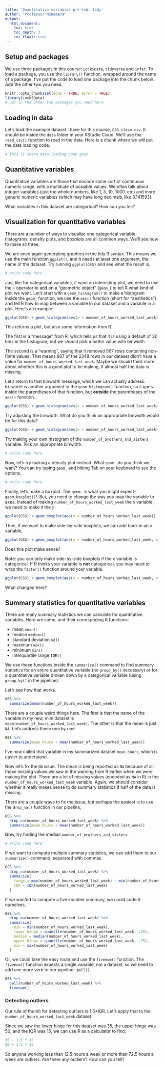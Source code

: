 ```yaml
---
title: 'Quantitative variables pre-lab: tidy'
author: "Professor McNamara"
output:
  html_document:
    toc: true
    toc_depth: 3
    toc_float: true
---
```


## Setup and packages

We use three packages in this course: `Lock5Data`, `tidyverse` and `infer`. To load a package, you use the `library()` function, wrapped around the name of a package. I've put the code to load one package into the chunk below. Add the other two you need. 

```r
knitr::opts_chunk$set(echo = TRUE, error = TRUE)
library(Lock5Data)
# put in the other two packages you need here
```

## Loading in data

Let's load the example dataset I have for this course, `GSS_clean.csv`. It should be inside the `data` folder in your RStudio Cloud. We'll use the `read_csv()` function to read in the data. Here is a chunk where we will put the data loading code. 

```r
# this is where data-loading code goes
```

## Quantitative variables

Quantitative variables are those that encode some sort of continuous numeric range, with a multitude of possible values. We often talk about integer variables (just the whole numbers, like 1, 3, 10, 1000, etc) and more generic numeric variables (which may have long decimals, like 3.141593).

What variables in this dataset are categorical? How can you tell?

## Visualization for quantitative variables

There are a number of ways to visualize one categorical variable: histograms, density plots, and boxplots are all common ways. We'll see how to make all three. 

We are once again generating graphics in the tidy R syntax. This means we use the main function  `ggplot()`, and it needs at least one argument, the name of the dataset. Try running `ggplot(GSS)` and see what the result is. 

```r
# write code here
```

Just like for categorical variables, if want an interesting plot, we need to use the `+` operator to add on a "geometric object" (`geom_`) to tell R what kind of plot we want. Let's start with a `geom_histogram()` to make a histogram. Inside the `geom_` function, we use the `aes()` function (short for "aesthetics") and tell R how to map between a variable in our dataset and a variable in a plot. Here's an example:

```r
ggplot(GSS) + geom_histogram(aes(x = number_of_hours_worked_last_week))
```

This returns a plot, but also some information from R.

The first is a "message" from R, which tells us that it is using a default of 30 bins in the histogram, but we should pick a better value with binwidth. 

The second is a "warning", saying that it removed 967 rows containing non-finite values. That means 967 of the 2348 rows in our dataset didn't have a value for `number_of_hours_worked_last_week`. Maybe we should think more about whether this is a good plot to be making, if almost half the data is missing. 

Let's return to that binwidth message, which we can actually address. `binwidth` is another argument to the `geom_histogram()` function, so it goes inside the parentheses of that function, but **outside** the parentheses of the `aes()` function. 

```r
ggplot(GSS) + geom_histogram(aes(x = number_of_hours_worked_last_week), binwidth = 15)
```

Try adjusting the binwidth. What do you think an appropriate binwidth would be for this data?

```r
ggplot(GSS) + geom_histogram(aes(x = number_of_hours_worked_last_week), binwidth = 15) # change binwidth
```

Try making your own histogram of the `number_of_brothers_and_sisters` variable. Pick an appropriate binwidth. 

```r
# write code here
```

Now, let's try making a density plot instead. What `geom_` do you think we want? You can try typing `geom_` and hitting Tab on your keyboard to see the options.

```r
# write code here
```

Finally, let's make a boxplot. The `geom_` is what you might expect-- `geom_boxplot()`!. But, you need to change the way you map the variable to axes. Instead of making `number_of_hours_worked_last_week` the $x$ variable, we need to make it the $y$. 

```r
ggplot(GSS) + geom_boxplot(aes(y = number_of_hours_worked_last_week))
```

Then, if we want to make side-by-side boxplots, we can add back in an $x$ variable, 

```r
ggplot(GSS) + geom_boxplot(aes(y = number_of_hours_worked_last_week, x = marital_status))
```

Does this plot make sense?

Note: you can only make side-by-side boxplots if the $x$ variable is categorical. If R thinks your variable is **not** categorical, you may need to wrap the `factor()` function around your variable. 

```r
ggplot(GSS) + geom_boxplot(aes(y = number_of_hours_worked_last_week, x = factor(marital_status)))
```

What changed here?


## Summary statistics for quantitative variables

There are many summary statistics we can calculate for quantitative variables. Here are some, and their correspoding R functions:

- mean `mean()`
- median `median()`
- standard deviation `sd()`
- maximum `max()`
- minimum `min()`
- interquartile range `IQR()`

We use these functions inside the `summarize()` command to find summary statistics for an entire quantitative variable (no `group_by()` necessary) or for a quantitative variable broken down by a categorical variable (using `group_by()` in the pipeline). 

Let's see how that works.

```r
GSS %>%
  summarize(mean(number_of_hours_worked_last_week))
```

There are a couple weird things here. The first is that the name of the variable in my new, mini dataset is `mean(number_of_hours_worked_last_week)`. The other is that the mean is just `NA`. Let's address these one by one

```r
GSS %>%
  summarize(mean_hours = mean(number_of_hours_worked_last_week))
```

I've now called that variable in my summarized dataset `mean_hours`, which is easier to understand. 

Now let's fix the `NA` issue. The mean is being reported as `NA` because of all those missing values we saw in the warning from R earlier when we were making the plot. There are a lot of missing values (encoded as `NA` in R) in the `number_of_hours_worked_last_week` variable. Again, we should consider whether it really makes sense to do summary statistics if half of the data is missing.

There are a couple ways to fix the issue, but perhaps the easiest is to use the `drop_na()` function in our pipeline,

```r
GSS %>%
  drop_na(number_of_hours_worked_last_week) %>%
  summarize(mean_hours = mean(number_of_hours_worked_last_week))
```
  
Now, try finding the median `number_of_brothers_and_sisters`. 

```r
# write code here
```

If we want to compute multiple summary statistics, we can add them to our `summarize()` command, separated with commas. 

```r
GSS %>%
  drop_na(number_of_hours_worked_last_week) %>%
  summarize(
    range = max(number_of_hours_worked_last_week) - min(number_of_hours_worked_last_week),
    IQR = IQR(number_of_hours_worked_last_week)
  )
```

If we wanted to compute a five-number summary, we could code it ourselves,

```r
GSS %>%
  drop_na(number_of_hours_worked_last_week) %>%
  summarize(
    min = min(number_of_hours_worked_last_week),
    lower_hinge = quantile(number_of_hours_worked_last_week, .25),
    median = median(number_of_hours_worked_last_week),
    upper_hinge = quantile(number_of_hours_worked_last_week, .75),
    max = max(number_of_hours_worked_last_week)
  )
```

Or, we could take the easy route and use the `fivenum()` function. The `fivenum()` function expects a single variable, not a dataset, so we need to add one more verb to our pipeline-- `pull()`. 

```r
GSS %>%
  pull(number_of_hours_worked_last_week) %>%
  fivenum()
```

### Detecting outliers

Our rule of thumb for detecting outliers is 1.5*IQR. Let's apply that to the `number_of_hours_worked_last_week` dataset. 

Since we saw the lower hinge for this dataset was 35, the upper hinge was 50, and the IQR was 15, we can use R as a calculator to find, 

```r
35 - 1.5 * 15
50 + 1.5 * 15
```

So anyone working less than 12.5 hours a week or more than 72.5 hours a week are outliers. Are there any outliers? How can you tell?

